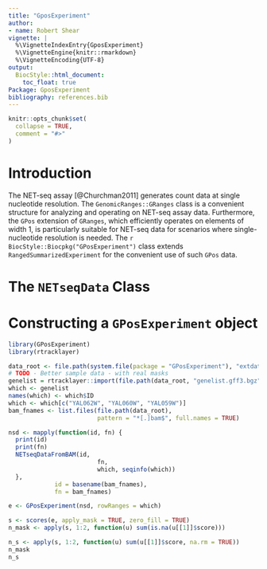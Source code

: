 ```yaml
---
title: "GposExperiment"
author:
- name: Robert Shear
vignette: |
  %\VignetteIndexEntry{GposExperiment}
  %\VignetteEngine{knitr::rmarkdown}
  %\VignetteEncoding{UTF-8}
output:
  BiocStyle::html_document:
    toc_float: true
Package: GposExperiment
bibliography: references.bib
---
```


```r
knitr::opts_chunk$set(
  collapse = TRUE,
  comment = "#>"
)
```

# Introduction

The NET-seq assay [@Churchman2011] generates count data at single nucleotide resolution. 
The `GenomicRanges::GRanges` class is a convenient structure for analyzing and operating on NET-seq assay data. Furthermore, the `GPos` extension of `GRanges`, which efficiently operates on elements of width 1, is particularly suitable for NET-seq data for scenarios where single-nucleotide resolution is needed. 
The `r BiocStyle::Biocpkg("GPosExperiment")` class extends `RangedSummarizedExperiment` for the convenient use of such `GPos` data.

# The `NETseqData` Class



# Constructing a `GPosExperiment` object

```r
library(GPosExperiment)
library(rtracklayer)
```

```r

data_root <- file.path(system.file(package = "GPosExperiment"), "extdata")
# TODO - Better sample data - with real masks
genelist = rtracklayer::import(file.path(data_root, "genelist.gff3.bgz"), genome = "sacCer3")
which <- genelist
names(which) <- which$ID
which <- which[c("YAL062W", "YAL060W", "YAL059W")]
bam_fnames <- list.files(file.path(data_root),
                         pattern = "*[.]bam$", full.names = TRUE)

nsd <- mapply(function(id, fn) {
  print(id)
  print(fn)
  NETseqDataFromBAM(id, 
                         fn,
                         which, seqinfo(which))
  },
             id = basename(bam_fnames),
             fn = bam_fnames)
```

```r

e <- GPosExperiment(nsd, rowRanges = which)
```

```r
s <- scores(e, apply_mask = TRUE, zero_fill = TRUE)
n_mask <- apply(s, 1:2, function(u) sum(is.na(u[[1]]$score)))

n_s <- apply(s, 1:2, function(u) sum(u[[1]]$score, na.rm = TRUE))
n_mask
n_s


```
